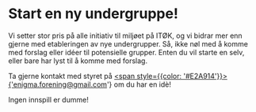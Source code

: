 # Start en ny undergruppe!


<Cookie />

Vi setter stor pris på alle initiativ til miljøet på ITØK, og vi bidrar mer enn gjerne med etableringen av nye undergrupper. Så, ikke nøl med å komme med forslag eller idéer til potensielle grupper. Enten du vil starte en selv, eller bare har lyst til å komme med forslag. 

Ta gjerne kontakt med styret på <a href='mailto:enigma.forening@gmail.com'><span style={{color: '#E2A914'}}>{'enigma.forening@gmail.com'}</span></a> om du har en idè!


Ingen innspill er dumme!